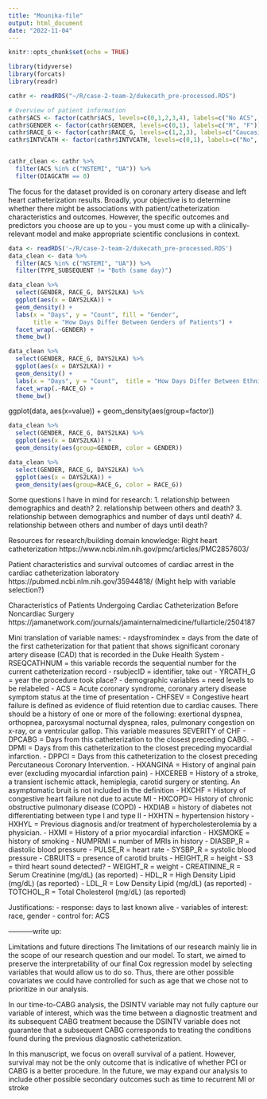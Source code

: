 ```yaml
---
title: "Mounika-file"
output: html_document
date: "2022-11-04"
---
```



```r
knitr::opts_chunk$set(echo = TRUE)
```


```r
library(tidyverse)
library(forcats)
library(readr)
```



```r
cathr <- readRDS("~/R/case-2-team-2/dukecath_pre-processed.RDS")

# Overview of patient information
cathr$ACS <- factor(cathr$ACS, levels=c(0,1,2,3,4), labels=c("No ACS", "STEMI", "NSTEMI", "MI Unspecified", "UA"))
cathr$GENDER <- factor(cathr$GENDER, levels=c(0,1), labels=c("M", "F"))
cathr$RACE_G <- factor(cathr$RACE_G, levels=c(1,2,3), labels=c("Caucasian", "African American", "Other"))
cathr$INTVCATH <- factor(cathr$INTVCATH, levels=c(0,1), labels=c("No", "Yes"))


cathr_clean <- cathr %>% 
  filter(ACS %in% c("NSTEMI", "UA")) %>%  
  filter(DIAGCATH == 0)
```




The focus for the dataset provided is on coronary artery disease and left heart catheterization results. Broadly, your objective is to determine whether there might be associations with patient/catheterization characteristics and outcomes. However, the specific outcomes and predictors you choose are up to you - you must come up with a clinically-relevant model and make appropriate scientific conclusions in context.

```r
data <- readRDS('~/R/case-2-team-2/dukecath_pre-processed.RDS')
data_clean <- data %>% 
  filter(ACS %in% c("NSTEMI", "UA")) %>% 
  filter(TYPE_SUBSEQUENT != "Both (same day)")
```

```r
data_clean %>% 
  select(GENDER, RACE_G, DAYS2LKA) %>% 
  ggplot(aes(x = DAYS2LKA)) +
  geom_density() + 
  labs(x = "Days", y = "Count", fill = "Gender",
       title = "How Days Differ Between Genders of Patients") +
  facet_wrap(.~GENDER) +
  theme_bw()
```


```r
data_clean %>% 
  select(GENDER, RACE_G, DAYS2LKA) %>% 
  ggplot(aes(x = DAYS2LKA)) +
  geom_density() + 
  labs(x = "Days", y = "Count",  title = "How Days Differ Between Ethnicity of Patients") +
  facet_wrap(.~RACE_G) +
  theme_bw()
```
ggplot(data, aes(x=value)) + geom_density(aes(group=factor))


```r
data_clean %>% 
  select(GENDER, RACE_G, DAYS2LKA) %>% 
  ggplot(aes(x = DAYS2LKA)) + 
  geom_density(aes(group=GENDER, color = GENDER))
```




```r
data_clean %>% 
  select(GENDER, RACE_G, DAYS2LKA) %>% 
  ggplot(aes(x = DAYS2LKA)) + 
  geom_density(aes(group=RACE_G, color = RACE_G))
```




Some questions I have in mind for research:
1. relationship between demographics and death? 
2. relationship between others and death? 
3. relationship between demographics and number of days until death?
4. relationship between others and number of days until death?

Resources for research/building domain knowledge:
Right heart catheterization
https://www.ncbi.nlm.nih.gov/pmc/articles/PMC2857603/ 

Patient characteristics and survival outcomes of cardiac arrest in the cardiac catheterization laboratory
https://pubmed.ncbi.nlm.nih.gov/35944818/
(Might help with variable selection?)

Characteristics of Patients Undergoing Cardiac Catheterization Before Noncardiac Surgery
https://jamanetwork.com/journals/jamainternalmedicine/fullarticle/2504187




Mini translation of variable names:
- rdaysfromindex = days from the date of the first catheterization for that
patient that shows significant coronary artery disease (CAD) that is recorded in the Duke Health System
- RSEQCATHNUM = this variable records the sequential number for the current catheterization
record
- rsubjecID = identifier, take out
- YRCATH_G = year the procedure took place?
- demographic variables = need levels to be relabeled
- ACS = Acute coronary syndrome, coronary artery disease symptom status at the time of presentation
- CHFSEV = Congestive heart failure is defined as evidence of fluid retention due to cardiac causes. There should be a history of one or more of the following: exertional dyspnea, orthopnea, paroxysmal nocturnal dyspnea, rales, pulmonary congestion on x-ray, or a ventricular gallop. This variable measures SEVERITY of CHF
- DPCABG = Days from this catheterization to the closest preceding CABG.
- DPMI = Days from this catheterization to the closest preceding myocardial infarction. 
- DPPCI = Days from this catheterization to the closest preceding Percutaneous Coronary Intervention.
- HXANGINA = History of anginal pain ever (excluding myocardial infarction pain)
- HXCEREB = History of a stroke, a transient ischemic attack, hemiplegia, carotid surgery or stenting. An asymptomatic bruit is not included in the definition
- HXCHF = History of congestive heart failure not due to acute MI
- HXCOPD= History of chronic obstructive pulmonary disease (COPD)
- HXDIAB = history of diabetes not differentiating between type I and type II
- HXHTN = hypertension history
- HXHYL = Previous diagnosis and/or treatment of hypercholesterolemia by a physician.
- HXMI = History of a prior myocardial infarction
- HXSMOKE = history of smoking
- NUMPRMI = number of MRIs in history
- DIASBP_R = diastolic blood pressure
- PULSE_R = heart rate
- SYSBP_R = systolic blood pressure
- CBRUITS = presence of carotid bruits 
- HEIGHT_R = height
- S3 = third heart sound detected?
- WEIGHT_R = weight 
- CREATININE_R = Serum Creatinine (mg/dL) (as reported)
- HDL_R = High Density Lipid (mg/dL) (as reported)
- LDL_R = Low Density Lipid (mg/dL) (as reported)
- TOTCHOL_R = Total Cholesterol (mg/dL) (as reported)


Justifications: 
- response: days to last known alive 
- variables of interest: race, gender
- control for: ACS

-----------write up:

Limitations and future directions
The limitations of our research mainly lie in the scope of our research question and our model. To start, we aimed to preserve the interpretability of our final Cox regression model by selecting variables that would allow us to do so. Thus, there are other possible covariates we could have controlled for such as age that we chose not to prioritize in our analysis.

In our time-to-CABG analysis, the DSINTV variable may not fully capture our variable of interest, which was the time between a diagnostic treatment and its subsequent CABG treatment because the DSINTV variable does not guarantee that a subsequent CABG corresponds to treating the conditions found during the previous diagnostic catheterization. 

In this manuscript, we focus on overall survival of a patient. However, survival may not be the only outcome that is indicative of whether PCI or CABG is a better procedure. In the future, we may expand our analysis to include other possible secondary outcomes such as time to recurrent MI or stroke 










